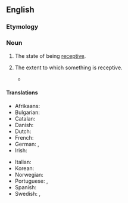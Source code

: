 ==English==

===Etymology===
{{suffix|en|receptive|ity}}

===Noun===
{{en-noun|~}}

# {{lb|en|uncountable}} The state of being [[receptive]].
# {{lb|en|countable}} The extent to which something is receptive.
#* {{quote-book|1=en|year=1926|author=Sir Arthur Conan Doyle|authorlink=Arthur Conan Doyle|title=The Land of Mist|url=http://gutenberg.net.au/ebooks06/0601351h.html|passage="And our march is regulated," said Mailey. "There is a gradual release to accommodate it to the '''receptivity''' of mankind."}}

====Translations====
{{trans-top|the state of being receptive}}
* Afrikaans: {{t|af|ontvanklikheid}}
* Bulgarian: {{t+|bg|възприемчивост|f}}
* Catalan: {{t|ca|receptivitat|f}}
* Danish: {{t+|da|modtagelighed}}
* Dutch: {{t+|nl|ontvankelijkheid}}
* French: {{t+|fr|réceptivité|f}}
* German: {{t+|de|Aufnahmefähigkeit|f}}, {{t|de|Empfänglichkeit|f}}
* Irish: {{t|ga|gabhálacht|f}}
{{trans-mid}}
* Italian: {{t|it|ricettività|f}}
* Korean: {{t+|ko|수용성}}
* Norwegian: {{t|no|mottakelighet}}
* Portuguese: {{t+|pt|receptividade}}, {{t|pt|recetividade|f}} {{qualifier|Portugal}}
* Spanish: {{t+|es|receptividad}}
* Swedish: {{t|sv|mottaglighet}}, {{t+|sv|receptivitet}}
{{trans-bottom}}